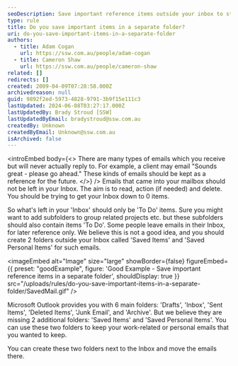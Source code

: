 ```yaml
---
seoDescription: Save important reference items outside your inbox to stay organized and focused on actionable tasks.
type: rule
title: Do you save important items in a separate folder?
uri: do-you-save-important-items-in-a-separate-folder
authors:
  - title: Adam Cogan
    url: https://ssw.com.au/people/adam-cogan
  - title: Cameron Shaw
    url: https://ssw.com.au/people/cameron-shaw
related: []
redirects: []
created: 2009-04-09T07:28:58.000Z
archivedreason: null
guid: 9892f2ed-5973-4828-9791-3b9f15e111c3
lastUpdated: 2024-06-08T03:27:17.000Z
lastUpdatedBy: Brady Stroud [SSW]
lastUpdatedByEmail: bradystroud@ssw.com.au
createdBy: Unknown
createdByEmail: Unknown@ssw.com.au
isArchived: false
---
```


<introEmbed
  body={<>
There are many types of emails which you receive but will never actually reply to. For example, a client may email "Sounds great - please go ahead." These kinds of emails should be kept as a reference for the future.
  </>}
/>
Emails that came into your mailbox should not be left in your Inbox. The aim is to read, action (if needed) and delete. You should be trying to get your Inbox down to 0 items.

So what's left in your 'Inbox' should only be 'To Do' items. Sure you might want to add subfolders to group related projects etc. but these subfolders should also contain items 'To Do'. Some people leave emails in their Inbox, for later reference only. We believe this is not a good idea, and you should create 2 folders outside your Inbox called 'Saved Items' and 'Saved Personal Items' for such emails.

<imageEmbed
  alt="Image"
  size="large"
  showBorder={false}
  figureEmbed={{
    preset: "goodExample",
    figure: 'Good Example - Save important reference items in a separate folder',
    shouldDisplay: true
  }}
  src="/uploads/rules/do-you-save-important-items-in-a-separate-folder/SavedMail.gif"
/>

Microsoft Outlook provides you with 6 main folders: 'Drafts', 'Inbox', 'Sent Items', 'Deleted Items', 'Junk Email', and 'Archive'. But we believe they are missing 2 additional folders: 'Saved Items' and 'Saved Personal Items'. You can use these two folders to keep your work-related or personal emails that you wanted to keep.

You can create these two folders next to the Inbox and move the emails there.
